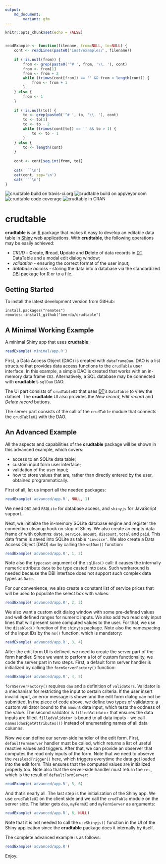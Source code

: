 ```yaml
---
output:
    md_document:
        variant: gfm
---
```


```r
knitr::opts_chunk$set(echo = FALSE)


readExample <- function(filename, from=NULL, to=NULL) {
    cont <- readLines(paste0('inst/examples/', filename))
    
    if (!is.null(from)) {
        from <- grep(paste0('^# ', from, '\\. '), cont)
        from <- from[1]
        from <- from + 2
        while (trimws(cont[from]) == '' && from < length(cont)) {
            from <- from + 1
        }
    } else {
        from <- 1
    }
    
    if (!is.null(to)) {
        to <- grep(paste0('^# ', to, '\\. '), cont)
        to <- to[1]
        to <- to - 2
        while (trimws(cont[to]) == '' && to > 1) {
            to <- to - 1
        }
    } else {
        to <- length(cont)
    }
    
    cont <- cont[seq.int(from, to)]
    
    cat('```\n')
    cat(cont, sep='\n')
    cat('```\n')
}
```


![crudtable build on travis-ci.org](https://travis-ci.org/beerda/crudtable.svg?branch=master)
![crudtable build on appveyor.com](https://ci.appveyor.com/api/projects/status/github/beerda/crudtable?branch=master&amp;svg=true)
![crudtable code coverage](https://codecov.io/gh/beerda/crudtable/branch/master/graph/badge.svg)
![crudtable in CRAN](http://www.r-pkg.org/badges/version/crudtable)


# crudtable

**crudtable** is an [R](https://www.r-project.org/) package that makes it easy to develop an
editable data table in [Shiny](https://shiny.rstudio.com/) web applications. With **crudtable**,
the following operations may be easily achieved:

* *CRUD* - **C**reate, **R**read, **U**pdate and **D**elete of data records in
  [DT](https://cran.r-project.org/web/packages/DT/index.html) DataTable and a modal edit dialog
  window;
* *validation* - ensuring the correct format of the user input;
* *database access* - storing the data into a database via the standardized [DBI](https://www.r-dbi.org/) package
  for [R](https://www.r-project.org/) or to a file.
  
  

## Getting Started

To install the latest development version from GitHub:

```
install.packages("remotes")
remotes::install_github("beerda/crudtable")
```


## A Minimal Working Example

A minimal Shiny app that uses **crudtable**:

```r
readExample('minimal/app.R')
```

First, a Data Access Object (DAO) is created with `dataFrameDao`.
DAO is a list structure that provides data access functions to the `crudTable` user interface.
In this example, a simple DAO is created that works with an in-memory data frame `CO2`. 
Alternatively, a SQL database may be connected with **crudtable**'s `sqlDao` DAO.

The UI part consists of `crudTableUI` that uses
[DT](https://cran.r-project.org/web/packages/DT/index.html)'s `DataTable` to view the dataset.
The **crudtable** UI also provides the *New record*, *Edit record* and *Delete record* buttons.

The server part consists of the call of the `crudTable` module that connects the `crudTableUI`
with the DAO.



## An Advanced Example

All the aspects and capabilities of the **crudtable** package will be shown in this advanced
example, which covers:

* access to an SQLite data table;
* custom input form user interface;
* validation of the user input;
* how to store values that are, rather than directly entered by the user, obtained programmatically.

First of all, let us import all the needed packages:

```r
readExample('advanced/app.R', NULL, 1)
```

We need `DBI` and `RSQLite` for database access, and `shinyjs` for JavaScript support. 

Next, we initialize the in-memory SQLite database engine and register the connection cleanup hook on
stop of Shiny. We also create an empty data frame `df` with columns: `date`, `service`,
`amount`, `discount`, `total` and `paid`. This data frame is saved into SQLite as table `'invoice'`.
We also create a Data Access Object (DAO) `dao` by calling the `sqlDao()` function:

```r
readExample('advanced/app.R', 1, 2)
```

Note also the `typecast` argument of the `sqlDao()` call: it causes the internally numeric attribute
`date` to be type casted into `Date`. Such workaround is needed because the DBI interface does not
support such complex data types as `Date`.

For our convenience, we also create a constant list of service prices that will be used to populate
the select box with values:

```r
readExample('advanced/app.R', 2, 3)
```

We also want a custom edit dialog window with some pre-defined values and well defined ranges for
numeric inputs. We also add two read only input lines that will present some computed values to
the user. For that, we use the `disabled()` function of the `shinyjs` package. Note also the
namespacing of the input IDs by the `ns()` function, which is mandatory:

```r
readExample('advanced/app.R', 3, 4)
```

After the edit form UI is defined, we need to create the server part of the form handler. Since
we want to perform a lot of custom functionality, we code the server part in two steps. First, a
default form server handler is initialized by calling the `formServerFactory()` function:

```r
readExample('advanced/app.R', 4, 5)
```

`formServerFactory()` requires `dao` and a definition of `validators`. Validator is a mechanism
for restricting the input to certain criteria. If the user insert invalid input, an error message
is shown and the edit form dialog can not be submitted. In the piece of code above, we define two
types of validators: a custom validator bound to the `amount` data input, which tests the oddness
of the value. The second validator is `filledValidator` that ensures the data inputs are filled.
`filledValidator` is bound to all data inputs - we call `names(dao$getAttributes())` instead of
enumerating names of all data columns.

Now we can define our server-side handler of the edit form. First, `defaultFormServer` handler
must be called, which returns a list of useful reactive values and triggers. After that, we can
provide an observer that computes the read only inputs of the form. Note that we need to observe
the `res$loadTrigger()` here, which triggers everytime the data get loaded into the edit form.
This ensures that the computed values are initialized properly too. Note also that the server-side
handler must return the `res`, which is the result of `defaultFormServer`:

```r
readExample('advanced/app.R', 5, 6)
```

And that's nearly all. The last step is the initialization of the Shiny app. We use `crudTableUI`
on the client side and we call the `crudTable` module on the server side. The latter gets `dao`,
`myFormUI` and `myFormServer` as arguments:

```r
readExample('advanced/app.R', 6, NULL)
```

Note that it is not needed to call the `useShinyjs()` function in the UI of the Shiny application
since the **crudtable** package does it internally by itself.

The complete advanced example is as follows:

```r
readExample('advanced/app.R')
```

Enjoy.
